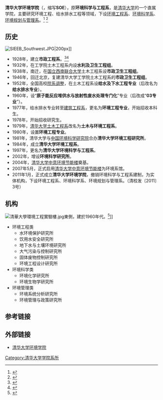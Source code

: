 {{Infobox University Department
 |名称              = 清华大学环境学院
 |其他名称        = School of Environment, Tsinghua University
 |徽标              = 
 |徽标说明        =
 |隶属              =[[清华大学|清华大学]]
 |建立时间        =1984年
 |关闭时间        =
 |类型              =学院
 |下属              =
 |主管官员        =
 |主席              =
 |党委书记        =[[杜鹏飞|杜鹏飞]]
 |院长              =[[刘毅|刘毅]]
 |常务副院长     =
 |副院长           =
 |系主任           =
 |所长              =
 |部长              =
 |主任              =
 |头衔              =
 |头衔人名        =
 |教师              =
 |员工              =
 |学生              =
 |本科生           =
 |研究生           =
 |博士生           =
 |其他学生        =
 |地址              = {{CHN}}[[北京市|北京市]][[海淀区|海淀区]][[清华园|清华园]]
 |国家              =
 |省                 =
 |市                 =
 |坐标              =http://www.env.tsinghua.edu.cn/
 |网址              =
 |标志              =
 |脚注              =
}}

'''清华大学环境学院'''（{{lang-en|School of Environment, Tsinghua University}}，缩写'''SOE'''），原'''环境科学与工程系'''，是[[清华大学|清华大学]]的一个直属学院，主要研究环境工程、给水排水工程等领域，下设[[清华大学环境工程系|环境工程系]]、[[清华大学环境科学系|环境科学系]]、[[清华大学环境规划与管理系|环境规划与管理系]]。<ref>{{Cite web |url=http://www.env.tsinghua.edu.cn/intro/introshow.asp?id=1012&mnid=15601&classname=%B1%BE%D4%BA%BC%F2%BD%E9&uppage=%2Fintro%2Findex%2Easp |title=清华大学环境学院简介 |access-date=2011-03-06 |archive-date=2016-03-04 |archive-url=https://web.archive.org/web/20160304115703/http://www.env.tsinghua.edu.cn/intro/introshow.asp?id=1012&mnid=15601&classname=%B1%BE%D4%BA%BC%F2%BD%E9&uppage=%2Fintro%2Findex.asp |dead-url=yes }}</ref> <ref>{{Cite web |url=http://edu.sina.com.cn/gaokao/2010-06-04/1642249749.shtml |title=新浪教育：专业介绍 |access-date=2010-09-29 |archive-date=2019-09-12 |archive-url=https://web.archive.org/web/20190912200042/http://edu.sina.com.cn/gaokao/2010-06-04/1642249749.shtml |dead-url=no }}</ref>

==历史==
[[File:SIEEB_Southwest.JPG|thumb]]|200px]]
*1928年，建立'''市政工程系'''。<ref>{{Cite web |url=http://www.env.tsinghua.edu.cn/intro/introshow.asp?id=101&mnid=15601&classname=%C0%FA%CA%B7%D1%D8%B8%EF1928%2D1984&uppage=%2Fintro%2Findex%2Easp |title=历史沿革1928-1984 |access-date=2010-09-29 |archive-date=2011-01-13 |archive-url=https://web.archive.org/web/20110113134838/http://env.tsinghua.edu.cn/intro/introshow.asp?id=101&mnid=15601&classname=%C0%FA%CA%B7%D1%D8%B8%EF1928%2D1984&uppage=%2Fintro%2Findex%2Easp |dead-url=yes }}</ref><ref>{{Cite web |url=http://www.env.tsinghua.edu.cn/intro/introshow.asp?id=731&mnid=15601&classname=%B4%F3%CA%C2%C4%EA%B1%ED1984%2D2005&uppage=%2Fintro%2Findex%2Easp |title=大事年表1984-2005 |access-date=2010-09-29 |archive-date=2016-03-04 |archive-url=https://web.archive.org/web/20160304131519/http://www.env.tsinghua.edu.cn/intro/introshow.asp?id=731&mnid=15601&classname=%B4%F3%CA%C2%C4%EA%B1%ED1984-2005&uppage=%2Fintro%2Findex.asp |dead-url=yes }}</ref>
*1932年，在工学院土木工程系内设'''水利及卫生工程组'''。
*1938年，南迁，在[[国立西南联合大学|国立西南联合大学]]土木工程系设'''市政卫生工程组'''。
*1946年，回迁北京，复建清华大学工学院土木工程系的'''市政卫生工程组'''。
*1952年，全国高校[[院系调整|院系调整]]，在土木工程系设'''给水及下水工程专业'''（后改名为'''给水排水专业'''）。
*1960年，设“'''原子能反应堆供水与放射性废水处理专门化'''”专业（后改成“'''03专业'''”）。
*1977年，给水排水专业转至[[清华大学建筑工程系|建筑工程系]]，更名为'''环境工程专业'''，开始招收本科生。
*1978年，开始招收研究生。
*1979年，[[清华大学土木工程系|清华大学土木工程系]]改名为'''土木与环境工程系'''。
*1980年，设置'''环境工程专业'''。
*1981年，清华大学与[[中国环境科学研究院|中国环境科学研究院]]合办'''清华大学环境工程研究所'''。
*1984年，成立'''清华大学环境工程系'''。
*1997年，更名为'''清华大学环境科学与工程系'''。
*2002年，增设'''环境科学研究所'''。
*2004年，[[清华大学中意环境节能楼|清华大学中意环境节能楼]]奠基。
*2007年5月，正式启用[[清华大学中意环境节能楼|清华大学中意环境节能楼]]为环境系馆。
*2011年1月，正式成立'''清华大学环境学院'''，撤销环境科学与工程系建制，为实体机构，下设环境工程系、环境科学系、环境规划与管理系。（清校发〔2011〕3号）

==机构==
[[File:清華大學環境工程實驗樓.jpg|thumb]]東側，建於1960年代。<ref name=11a>{{Cite book | author = 朱文一 | title = 中國大學校園指南清華大學 | location = 北京 | publisher = 清華大學出版社 | date = 2010-10-01 | pages =45| ISBN = 9787302239987 | accessdate = 2019-07-17 | url = http://www.wenqujingdian.com/Public/editor/attached/file/20180330/20180330225620_85728.pdf | language = zh-cn | quote =  | archive-date = 2020-08-05 | archive-url = https://web.archive.org/web/20200805211841/http://www.wenqujingdian.com/Public/editor/attached/file/20180330/20180330225620_85728.pdf | dead-url = no }}</ref>]]
* 环境工程类
** 水环境保护研究所
** 饮用水安全研究所
** 地下水与土壤环境研究所
** 大气污染与控制研究所
** 固体废物控制研究所
** 环境工程设计研究所
* 环境科学类
** 环境化学研究所
** 环境生物学研究所
* 环境管理类
** 环境系统分析研究所
** 环境管理与政策研究所

== 参考链接 ==
{{Reflist}}
==外部链接==
* [http://www.env.tsinghua.edu.cn/ 清华大学环境学院] {{Wayback|url=http://www.env.tsinghua.edu.cn/ |date=20200725151809 }}

{{清华大学/院系}}
[[Category:清华大学学院系所|Category:清华大学学院系所]]